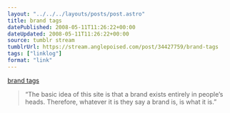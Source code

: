 ```yaml
---
layout: "../../../layouts/posts/post.astro"
title: brand tags
datePublished: 2008-05-11T11:26:22+00:00
dateUpdated: 2008-05-11T11:26:22+00:00
source: tumblr stream
tumblrUrl: https://stream.anglepoised.com/post/34427759/brand-tags
tags: ["linklog"]
format: "link"
---
```


[brand tags][1]

> &ldquo;The basic idea of this site is that a brand exists entirely in people&rsquo;s heads. Therefore, whatever it is they say a brand is, is what it is.&rdquo;

[1]: http://www.brandtags.net/
